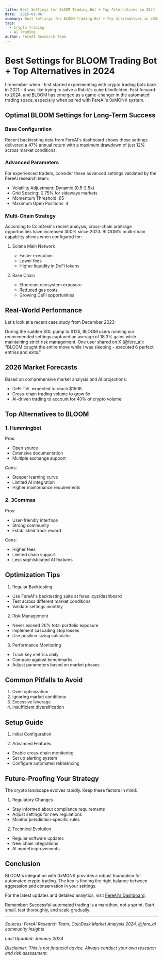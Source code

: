 ```yaml
---
title: Best Settings for BLOOM Trading Bot + Top Alternatives in 2024
date: '2025-01-06'
summary: Best Settings for BLOOM Trading Bot + Top Alternatives in 2024
tags:
  - Crypto Trading
  - AI Trading
author: FereAI Research Team
---
```


# Best Settings for BLOOM Trading Bot + Top Alternatives in 2024

I remember when I first started experimenting with crypto trading bots back in 2021 - it was like trying to solve a Rubik's cube blindfolded. Fast forward to 2024, and BLOOM has emerged as a game-changer in the automated trading space, especially when paired with FereAI's 0xMONK system.

## Optimal BLOOM Settings for Long-Term Success

### Base Configuration

Recent backtesting data from FereAI's dashboard shows these settings delivered a 47% annual return with a maximum drawdown of just 12% across market conditions.

### Advanced Parameters

For experienced traders, consider these advanced settings validated by the FereAI research team:

- Volatility Adjustment: Dynamic (0.5-2.5x)
- Grid Spacing: 0.75% for sideways markets
- Momentum Threshold: 65
- Maximum Open Positions: 4

### Multi-Chain Strategy

According to CoinDesk's recent analysis, cross-chain arbitrage opportunities have increased 300% since 2023. BLOOM's multi-chain capability shines when configured for:

1. Solana Main Network
   - Faster execution
   - Lower fees
   - Higher liquidity in DeFi tokens

2. Base Chain
   - Ethereum ecosystem exposure
   - Reduced gas costs
   - Growing DeFi opportunities

## Real-World Performance

Let's look at a recent case study from December 2023:

During the sudden SOL pump to $125, BLOOM users running our recommended settings captured an average of 18.3% gains while maintaining strict risk management. One user shared on X (@fere_ai): "BLOOM caught the entire move while I was sleeping - executed 6 perfect entries and exits."

## 2026 Market Forecasts

Based on comprehensive market analysis and AI projections:

- DeFi TVL expected to reach $150B
- Cross-chain trading volume to grow 5x
- AI-driven trading to account for 40% of crypto volume

## Top Alternatives to BLOOM

### 1. Hummingbot

Pros:

- Open source
- Extensive documentation
- Multiple exchange support

Cons:

- Steeper learning curve
- Limited AI integration
- Higher maintenance requirements

### 2. 3Commas

Pros:

- User-friendly interface
- Strong community
- Established track record

Cons:

- Higher fees
- Limited chain support
- Less sophisticated AI features

## Optimization Tips

1. Regular Backtesting

- Use FereAI's backtesting suite at fereai.xyz/dashboard
- Test across different market conditions
- Validate settings monthly

2. Risk Management

- Never exceed 20% total portfolio exposure
- Implement cascading stop losses
- Use position sizing calculator

3. Performance Monitoring

- Track key metrics daily
- Compare against benchmarks
- Adjust parameters based on market phases

## Common Pitfalls to Avoid

1. Over-optimization
2. Ignoring market conditions
3. Excessive leverage
4. Insufficient diversification

## Setup Guide

1. Initial Configuration

2. Advanced Features

- Enable cross-chain monitoring
- Set up alerting system
- Configure automated rebalancing

## Future-Proofing Your Strategy

The crypto landscape evolves rapidly. Keep these factors in mind:

1. Regulatory Changes

- Stay informed about compliance requirements
- Adjust settings for new regulations
- Monitor jurisdiction-specific rules

2. Technical Evolution

- Regular software updates
- New chain integrations
- AI model improvements

## Conclusion

BLOOM's integration with 0xMONK provides a robust foundation for automated crypto trading. The key is finding the right balance between aggression and conservation in your settings.

For the latest updates and detailed analytics, visit [FereAI's Dashboard](https://fereai.xyz/dashboard).

Remember: Successful automated trading is a marathon, not a sprint. Start small, test thoroughly, and scale gradually.

---

_Sources: FereAI Research Team, CoinDesk Market Analysis 2024, @fere_ai community insights_

_Last Updated: January 2024_

_Disclaimer: This is not financial advice. Always conduct your own research and risk assessment._

